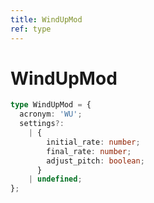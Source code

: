 ```yaml
---
title: WindUpMod
ref: type
---
```


# WindUpMod

```ts
type WindUpMod = {
  acronym: 'WU';
  settings?:
    | {
        initial_rate: number;
        final_rate: number;
        adjust_pitch: boolean;
      }
    | undefined;
};
```
